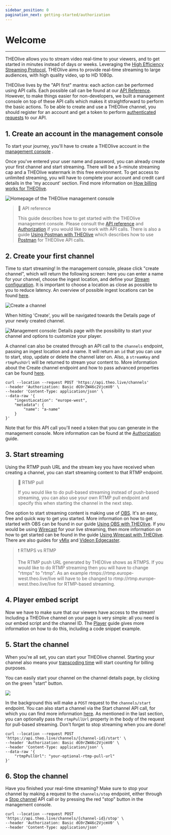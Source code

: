 ```yaml
---
sidebar_position: 0
pagination_next: getting-started/authorization
---
```


# Welcome

---

THEOlive allows you to stream video real-time to your viewers, and to get started in minutes instead of days or weeks. Leveraging the [High Efficiency Streaming Protocol](https://www.hespalliance.org/), THEOlive aims to provide real-time streaming to large audiences, with high quality video, up to HD 1080p.

THEOlive lives by the "API first" mantra: each action can be performed using API calls. Each possible call can be found at our [API Reference](https://developers.theo.live/reference/create-channel). However, to make things easier for non-developers, we built a management console on top of these API calls which makes it straightforward to perform the basic actions. To be able to create and use a THEOlive channel, you should register for an account and get a token to perform [authenticated requests](./authorization.mdx) to our API.

## 1. Create an account in the management console

To start your journey, you'll have to create a THEOlive account in the [management console](https://console.theo.live/) .

Once you've entered your user name and password, you can already create your first channel and start streaming. There will be a 5-minute streaming cap and a THEOlive watermark in this free environment. To get access to unlimited streaming, you will have to complete your account and credit card details in the 'my account' section. Find more information on [How billing works for THEOlive](doc:how-billing-works-for-theolive).

![](../assets/img/302e789-dashboard.png 'Homepage of the THEOlive management console')

> 📘 API reference
>
> This guide describes how to get started with the THEOlive management console. Please consult the [API reference](ref:create-channel) and [Authorization](doc:authentication) if you would like to work with API calls. There is also a guide [Using Postman with THEOlive](doc:how-to-use-postmans-api-client-with-theolive) which describes how to use [Postman](https://www.postman.com/product/api-client/) for THEOlive API calls.

## 2. Create your first channel

Time to start streaming! In the management console, please click "create channel", which will return the following screen: here you can enter a name for your channel, choose the ingest location, and define your [Stream configuration](doc:stream-configuration). It is important to choose a location as close as possible to you to reduce latency. An overview of possible ingest locations can be found [here](doc:regions).

![](../assets/img/b636bf5-create-channel.PNG 'Create a channel')

When hitting 'Create', you will be navigated towards the Details page of your newly created channel.

![](../assets/img/467abb8-overview.PNG 'Management console: Details page with the possibility to start your channel and options to customize your player.')

A channel can also be created through an API call to the `channels` endpoint, passing an ingest location and a name. It will return an `id` that you can use to start, stop, update or delete the channel later on. Also, a `streamKey` and `rtmpPushUrl` will be returned to stream your content to. More information about the Create channel endpoint and how to pass advanced properties can be found [here](ref:create-channel).

```curl
curl --location --request POST 'https://api.theo.live/channels'
--header 'Authorization: Basic dG9rZW46c2VjcmV0' \
--header 'Content-Type: application/json' \
--data-raw '{
    "ingestLocation": "europe-west",
    "metadata": {
        "name": "a-name"
    }
}'
```

Note that for this API call you'll need a token that you can generate in the management console. More information can be found at the [Authorization](doc:authentication) guide.

## 3. Start streaming

Using the RTMP push URL and the stream key you have received when creating a channel, you can start streaming content to that RTMP endpoint.

> 🚧 RTMP pull
>
> If you would like to do pull-based streaming instead of push-based streaming, you can also use your own RTMP pull endpoint and specify this when starting the channel in the next step.

One option to start streaming content is making use of [OBS](https://obsproject.com/). It's an easy, free and quick way to get you started. More information on how to get started with OBS can be found in our guide [Using OBS with THEOlive](doc:using-obs-with-theolive). If you would be using [Wirecast](https://www.telestream.net/wirecast) for your live streaming, then more information on how to get started can be found in the guide [Using Wirecast with THEOlive](doc:using-wirecast-with-theolive). There are also guides for [vMix](doc:using-vmix-with-theolive) and [Videon Edgecaster](doc:using-videon-edgecaster-with-theolive).

> ❗️ RTMPS vs RTMP
>
> The RTMP push URL generated by THEOlive shows as RTMPS. If you would like to do RTMP streaming then you will have to change "rtmps" to "rtmp". As an example rtmps://rtmp.europe-west.theo.live/live will have to be changed to rtmp://rtmp.europe-west.theo.live/live for RTMP-based streaming.

## 4. Player embed script

Now we have to make sure that our viewers have access to the stream! Including a THEOlive channel on your page is very simple: all you need is our embed script and the channel ID. The [Player](doc:including-a-theolive-player-on-your-page) guide gives more information on how to do this, including a code snippet example.

## 5. Start the channel

When you're all set, you can start your THEOlive channel. Starting your channel also means your [transcoding time](https://www.theoplayer.com/pricing/theolive) will start counting for billing purposes.

You can easily start your channel on the channel details page, by clicking on the green "start" button.

![](../assets/img/cbe288c-start.PNG)

In the background this will make a `POST` request to the `channels/start` endpoint. You can also start a channel via the Start channel API call, for which you can find more information [here](ref:start-channel). As mentioned in the last section, you can optionally pass the `rtmpPullUrl` property in the body of the request for pull-based streaming. Don't forget to stop streaming when you are done!

```curl
curl --location --request POST 'https://api.theo.live/channels/{channel-id}/start' \
--header 'Authorization: Basic dG9rZW46c2VjcmV0' \
--header 'Content-Type: application/json' \
--data-raw '{
    "rtmpPullUrl": "your-optional-rtmp-pull-url"
}'
```

## 6. Stop the channel

Have you finished your real-time streaming? Make sure to stop your channel by making a request to the `channels/stop` endpoint, either through a [Stop channel](ref:stop-channel) API call or by pressing the red "stop" button in the management console.

```curl
curl --location --request POST 'https://api.theo.live/channels/{channel-id}/stop' \
--header 'Authorization: Basic dG9rZW46c2VjcmV0' \
--header 'Content-Type: application/json'
```
